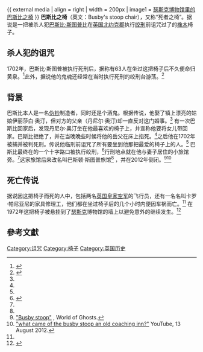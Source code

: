 {{ external media
| align  = right 
| width  = 200px
| image1 = [http://web.archive.org/web/20110128182217/www.profilingtheunexplained.com/thumbnail.php?file=Haunted_Busby_Chair_417273455.jpg&size=article_medium 瑟斯克博物馆里的巴斯比之椅]
}}
'''巴斯比之椅'''（英文：Busby's stoop chair），又称“死者之椅”。据说是一把被杀人犯[[巴斯比·斯图普比|巴斯比·斯图普比]]在[[英国|英国]][[北约克郡|北约克郡]]执行[[绞刑|绞刑]]前诅咒过了的[[橡木|橡木]]椅子。

==杀人犯的诅咒==

1702年，巴斯比·斯图普被执行死刑后，据称有63人在坐过这把椅子后不久便命归黄泉。<ref name="chair">{{cite news |title=Baffling 'chair of death' kills again |author= Bill Moser|url= |newspaper=[[Weekly_World_News|Weekly World News]] |date=June 30, 1992 }}</ref>此外，据说他的鬼魂还经常在当时执行死刑的绞刑台游荡。<ref name=ThirskMuseum>{{cite web| url = http://www.thirskmuseum.org/chair.htm| title = The infamous Busby Stoop Chair| publisher = Thirsk Museum| accessdate = 24 March 2012| deadurl = yes| archiveurl = https://web.archive.org/web/20120320170842/http://www.thirskmuseum.org/chair.htm| archivedate = 2012年3月20日}}</ref>

==背景==
巴斯比本人是一名[[伪钞|伪钞]]制造者，同时还是个酒鬼。根据传说，他娶了镇上漂亮的姑娘伊丽莎白·奥汀，但对方的父亲（丹尼尔·奥汀)却一直反对这门婚事。<ref name="wwn"/> 有一次巴斯比回家后，发现丹尼尔·奥汀坐在他最喜欢的椅子上，并宣称他要将女儿带回家。巴斯比拒绝了，并在当晚晚些时候将他的岳父在床上掐死。<ref name="wwn"/>之后他在1702年被捕并被判死刑。传说他临刑前诅咒了所有要坐到他那把最爱的椅子上的人。<ref name="wwn"/> 巴斯比最终在{{link-en|山德哈顿|Sandhutton}}的一个十字路口被执行绞刑，<ref>{{cite book | last = Peach | first = Howard | title = Curious Tales of Old North Yorkshire| publisher = Sigma Leisure| year = 2003 | page = 98 | isbn = 1850587930 }}</ref>行刑地点就在他与妻子居住的小旅馆旁。<ref name="wwn"/>这家旅馆后来改名叫巴斯顿·斯图普旅馆<ref name="wwn"/> ，并在2012年倒闭。<ref>[http://www.worldofghosts.co.uk/about5042.html&sid=7fd51a6904a4159b8cd71a4ead217e0c "Busby stoop"] {{Wayback|url=http://www.worldofghosts.co.uk/about5042.html%26sid%3D7fd51a6904a4159b8cd71a4ead217e0c |date=20170909233854 }}, World of Ghosts.</ref><ref>[http://www.youtube.com/watch?v=2I4KpwROLM4 "what came of the busby stoop an old coaching inn?"] {{Wayback|url=http://www.youtube.com/watch?v=2I4KpwROLM4 |date=20160217045327 }} YouTube, 13 August 2012.</ref>

==死亡传说==
据说因这把椅子而死的人中，包括两名[[英国皇家空军|英国皇家空军]]的飞行员，还有一名名叫卡罗·帕尼亚尼的家具修理工，他们都在坐过椅子后的几个小时内便因车祸而亡。<ref name="chair"/>
在1972年这把椅子被悬挂到了[[瑟斯克|瑟斯克]]博物馆的墙上以避免意外的继续发生。<ref name="wwn">{{cite news |title=61 people met bizarre ends after sitting in cursed seat |author= |url= |newspaper=[[Weekly_World_News|Weekly World News]] |date=January 17, 1989}}</ref>

== 參考文獻 ==
{{reflist|2}}

[[Category:诅咒|Category:诅咒]]
[[Category:椅子|Category:椅子]]
[[Category:英国历史|Category:英国历史]]